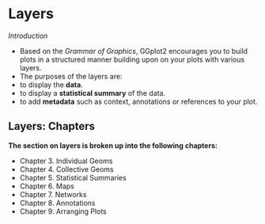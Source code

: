 # Layers {-}

*Introduction*

- Based on the *Grammar of Graphics*, GGplot2 encourages you to build plots in a structured manner building upon on your plots with various layers. 
- The purposes of the layers are: 
- to display the **data**. 
- to display a **statistical summary** of the data.
- to add **metadata** such as context, annotations or references to your plot.

## Layers: Chapters

**The section on layers is broken up into the following chapters:**

- Chapter 3. Individual Geoms
- Chapter 4. Collective Geoms
- Chapter 5. Statistical Summaries
- Chapter 6. Maps
- Chapter 7. Networks
- Chapter 8. Annotations
- Chapter 9. Arranging Plots